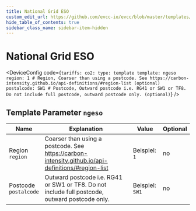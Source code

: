 ```yaml
---
title: National Grid ESO
custom_edit_url: https://github.com/evcc-io/evcc/blob/master/templates/definition/tariff/ngeso.yaml
hide_table_of_contents: true
sidebar_class_name: sidebar-item-hidden
---
```



# National Grid ESO

<div className="device-detail-container">
  <div className="device-detail-content">
    <DeviceFeatures features="United Kingdom" />

<DeviceConfig code={`tariffs:
    co2:
      type: template
      template: ngeso
      region: 1 # Region, Coarser than using a postcode. See https://carbon-intensity.github.io/api-definitions/#region-list (optional)
      postalcode: SW1 # Postcode, Outward postcode i.e. RG41 or SW1 or TF8. Do not include full postcode, outward postcode only. (optional)`}  />
  </div>
  <div className="device-detail-icon">
    <evcc-icon
      type="tariff"
      name="national-grid-eso"
      size="400px"
      alt="National Grid ESO"
      className="device-detail-icon-img"
    ></evcc-icon>
  </div>
</div>

## Template Parameter `ngeso`

| Name | Explanation | Value | Optional |
|-----------|-------------|-------|----------|
| Region<br/>`region` | Coarser than using a postcode. See https://carbon-intensity.github.io/api-definitions/#region-list | Beispiel: `1` | no |
| Postcode<br/>`postalcode` | Outward postcode i.e. RG41 or SW1 or TF8. Do not include full postcode, outward postcode only. | Beispiel: `SW1` | no |

